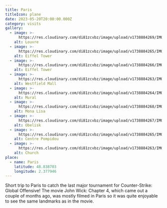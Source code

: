 ```yaml
---
title: Paris
titleIcon: plane
date: 2023-05-20T20:00:00.000Z
category: visits
gallery:
  - image: >-
      https://res.cloudinary.com/di81zcvbz/image/upload/v1738884269/IMG_61784272_StandardFilm_k9ikov.jpg
    alt: Louvre
  - image: >-
      https://res.cloudinary.com/di81zcvbz/image/upload/v1738884265/IMG_34780016_VintageKodak_z5jw11.jpg
    alt: Eiffel Tower
  - image: >-
      https://res.cloudinary.com/di81zcvbz/image/upload/v1738884266/IMG_70709530_VintageKodak_xodgyr.jpg
    alt: Eiffel Tower
  - image: >-
      https://res.cloudinary.com/di81zcvbz/image/upload/v1738884263/IMG_95110520_AnalogGold_nx8cjk.jpg
    alt: Westfield Mall
  - image: >-
      https://res.cloudinary.com/di81zcvbz/image/upload/v1738884264/IMG_69179069_VibrantColor_ec1141.jpg
    alt: Mural
  - image: >-
      https://res.cloudinary.com/di81zcvbz/image/upload/v1738884268/IMG_66568568_VintageKodak_sd758g.jpg
    alt: Mona Lisa
  - image: >-
      https://res.cloudinary.com/di81zcvbz/image/upload/v1738884267/IMG_06482185_VintageKodak_cqjd8t.jpg
    alt: Obelisk
  - image: >-
      https://res.cloudinary.com/di81zcvbz/image/upload/v1738884265/IMG_35811218_AnalogGold_nocsrf.jpg
    alt: Centre Pompidou
  - image: >-
      https://res.cloudinary.com/di81zcvbz/image/upload/v1738884263/IMG_67619127_SunnyDay_o32qbl.jpg
    alt: Church
place:
  - name: Paris
    latitude: 48.838703
    longitude: 2.377946
---
```


Short trip to Paris to catch the last major tournament for Counter-Strike: Global Offensive! The movie John Wick: Chapter 4, which came out a couple of months ago, was mostly filmed in Paris so it was quite enjoyable to see the same landmarks as in the movie.

